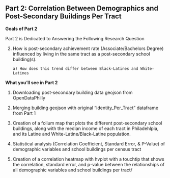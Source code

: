 

<div class="text-box">
# Part 2: Correlation Between Demographics and Post-Secondary Buildings Per Tract
</div>

<div class="text-box">
**Goals of Part 2**

Part 2 is Dedicated to Answering the Following Research Question 

2) How is post-secondary achievement rate (Associate/Bachelors Degree) influenced by living in the same tract as a post-secondary school building(s). 
       
       a) How does this trend differ between Black-Latines and White-Latines
             

</div>

<div class="text-box">

**What you'll see in Part 2**

1) Downloading post-secondary building data geojson from OpenDataPhilly

2) Merging building geojson with original "Identity_Per_Tract" dataframe from Part 1

3) Creation of a folium map that plots the different post-secondary school buildings, along with the median income of each tract in Philadehlpia, and its Latine and White-Latine/Black-Latine population.  

4) Statistical analysis (Correlation Coefficient, Standard Error, & P-Value) of demographic variables 
and school buildings per census tract

5) Creation of a correlation heatmap with hvplot with a touchtip that shows the correlation, standard error, and p-value
between the relationships of all demographic variables and school buildings per tract/ 

</div>



